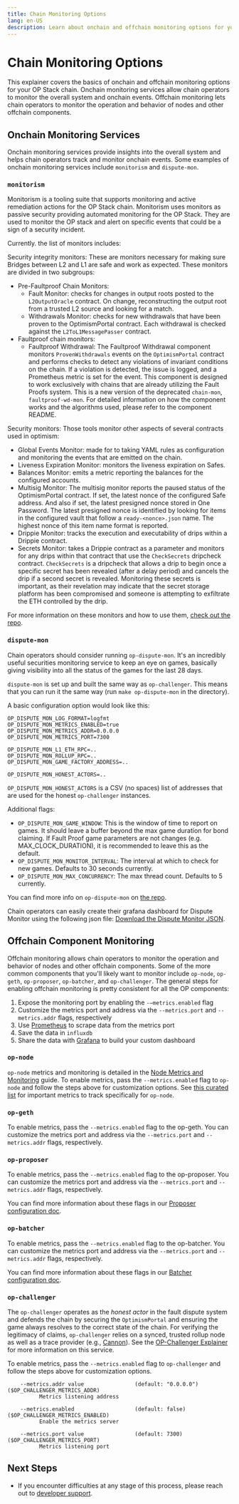 ```yaml
---
title: Chain Monitoring Options
lang: en-US
description: Learn about onchain and offchain monitoring options for your OP Stack chain.
---
```



# Chain Monitoring Options

This explainer covers the basics of onchain and offchain monitoring options for your OP Stack chain. Onchain monitoring services allow chain operators to monitor the overall system and onchain events.
Offchain monitoring lets chain operators to monitor the operation and behavior of nodes and other offchain components.

## Onchain Monitoring Services

Onchain monitoring services provide insights into the overall system and helps chain operators track and monitor onchain events. Some examples of onchain monitoring services include `monitorism` and `dispute-mon`.

### `monitorism`

Monitorism is a tooling suite that supports monitoring and active remediation actions for the OP Stack chain. Monitorism uses monitors as passive security providing automated monitoring for the OP Stack. They are used to monitor the OP stack and alert on specific events that could be a sign of a security incident.

Currently. the list of monitors includes:

Security integrity monitors: These are monitors necessary for making sure Bridges between L2 and L1 are safe and work as expected. These monitors are divided in two subgroups:

*   Pre-Faultproof Chain Monitors:
    *   Fault Monitor: checks for changes in output roots posted to the `L2OutputOracle` contract. On change, reconstructing the output root from a trusted L2 source and looking for a match.
    *   Withdrawals Monitor: checks for new withdrawals that have been proven to the OptimismPortal contract. Each withdrawal is checked against the `L2ToL1MessagePasser` contract.
*   Faultproof chain monitors:
    *   Faultproof Withdrawal: The Faultproof Withdrawal component monitors `ProvenWithdrawals` events on the `OptimismPortal` contract and performs checks to detect any violations of invariant conditions on the chain. If a violation is detected, the issue is logged, and a Prometheus metric is set for the event. This component is designed to work exclusively with chains that are already utilizing the Fault Proofs system. This is a new version of the deprecated `chain-mon`,  `faultproof-wd-mon`. For detailed information on how the component works and the algorithms used, please refer to the component README.

Security monitors: Those tools monitor other aspects of several contracts used in optimism:

*   Global Events Monitor: made for to taking YAML rules as configuration and monitoring the events that are emitted on the chain.
*   Liveness Expiration Monitor: monitors the liveness expiration on Safes.
*   Balances Monitor: emits a metric reporting the balances for the configured accounts.
*   Multisig Monitor: The multisig monitor reports the paused status of the OptimismPortal contract. If set, the latest nonce of the configured Safe address. And also if set, the latest presigned nonce stored in One Password. The latest presigned nonce is identified by looking for items in the configured vault that follow a `ready-<nonce>.json` name. The highest nonce of this item name format is reported.
*   Drippie Monitor: tracks the execution and executability of drips within a Drippie contract.
*   Secrets Monitor: takes a Drippie contract as a parameter and monitors for any drips within that contract that use the `CheckSecrets` dripcheck contract. `CheckSecrets` is a dripcheck that allows a drip to begin once a specific secret has been revealed (after a delay period) and cancels the drip if a second secret is revealed. Monitoring these secrets is important, as their revelation may indicate that the secret storage platform has been compromised and someone is attempting to exfiltrate the ETH controlled by the drip.

For more information on these monitors and how to use them, [check out the repo](https://github.com/ethereum-optimism/monitorism?tab=readme-ov-file#monitorism).

### `dispute-mon`

Chain operators should consider running `op-dispute-mon`. It's an incredibly useful securities monitoring service to keep an eye on games, basically giving visibility into all the status of the games for the last 28 days.

`dispute-mon` is set up and built the same way as `op-challenger`. This means that you can run it the same way (run `make op-dispute-mon` in the directory).

A basic configuration option would look like this:

```
OP_DISPUTE_MON_LOG_FORMAT=logfmt
OP_DISPUTE_MON_METRICS_ENABLED=true
OP_DISPUTE_MON_METRICS_ADDR=0.0.0.0
OP_DISPUTE_MON_METRICS_PORT=7300

OP_DISPUTE_MON_L1_ETH_RPC=..
OP_DISPUTE_MON_ROLLUP_RPC=..
OP_DISPUTE_MON_GAME_FACTORY_ADDRESS=..

OP_DISPUTE_MON_HONEST_ACTORS=..
```

`OP_DISPUTE_MON_HONEST_ACTORS` is a CSV (no spaces) list of addresses that are used for the honest `op-challenger` instances.

Additional flags:

*   `OP_DISPUTE_MON_GAME_WINDOW`: This is the window of time to report on games. It should leave a buffer beyond the max game duration for bond claiming. If Fault Proof game parameters are not changes (e.g. MAX\_CLOCK\_DURATION), it is recommended to leave this as the default.
*   `OP_DISPUTE_MON_MONITOR_INTERVAL`: The interval at which to check for new games. Defaults to 30 seconds currently.
*   `OP_DISPUTE_MON_MAX_CONCURRENCY`: The max thread count. Defaults to 5 currently.

You can find more info on `op-dispute-mon` on [the repo](https://github.com/ethereum-optimism/optimism/tree/develop/op-dispute-mon).

Chain operators can easily create their grafana dashboard for Dispute Monitor using the following json file: [Download the Dispute Monitor JSON](/grafana/dispute-monitor-1718214549035.json).

## Offchain Component Monitoring

Offchain monitoring allows chain operators to monitor the operation and behavior of nodes and other offchain components. Some of the more common components that you'll likely want to monitor include `op-node`, `op-geth`, `op-proposer`, `op-batcher`, and `op-challenger`.
The general steps for enabling offchain monitoring is pretty consistent for all the OP components:

1.  Expose the monitoring port by enabling the `-—metrics.enabled` flag
2.  Customize the metrics port and address via the `--metrics.port` and `--metrics.addr` flags, respectively
3.  Use [Prometheus](https://prometheus.io/) to scrape data from the metrics port
4.  Save the data in `influxdb`
5.  Share the data with [Grafana](https://grafana.com/) to build your custom dashboard

### `op-node`

`op-node` metrics and monitoring is detailed in the [Node Metrics and Monitoring](/builders/node-operators/management/metrics) guide. To enable metrics, pass the `--metrics.enabled` flag to `op-node` and follow the steps above for customization options.
See [this curated list](/builders/node-operators/management/metrics#important-metrics) for important metrics to track specifically for `op-node`.

### `op-geth`

To enable metrics, pass the `--metrics.enabled` flag to the op-geth. You can customize the metrics port and address via the `--metrics.port` and `--metrics.addr` flags, respectively.

### `op-proposer`

To enable metrics, pass the `--metrics.enabled` flag to the op-proposer. You can customize the metrics port and address via the `--metrics.port` and `--metrics.addr` flags, respectively.

You can find more information about these flags in our [Proposer configuration doc](https://docs.optimism.io/builders/chain-operators/configuration/proposer#metricsenabled).

### `op-batcher`

To enable metrics, pass the `--metrics.enabled` flag to the op-batcher. You can customize the metrics port and address via the `--metrics.port` and `--metrics.addr` flags, respectively.

You can find more information about these flags in our [Batcher configuration doc](https://docs.optimism.io/builders/chain-operators/configuration/batcher#metricsenabled).

### `op-challenger`

The `op-challenger` operates as the *honest actor* in the fault dispute system and defends the chain by securing the `OptimismPortal` and ensuring the game always resolves to the correct state of the chain.
For verifying the legitimacy of claims, `op-challenger` relies on a synced, trusted rollup node as well as a trace provider (e.g., [Cannon](/stack/protocol/fault-proofs/cannon)). See the [OP-Challenger Explainer](/stack/protocol/fault-proofs/challenger) for more information on this service.

To enable metrics, pass the `--metrics.enabled` flag to `op-challenger` and follow the steps above for customization options.

```
    --metrics.addr value                (default: "0.0.0.0")               ($OP_CHALLENGER_METRICS_ADDR)
          Metrics listening address
   
    --metrics.enabled                   (default: false)                   ($OP_CHALLENGER_METRICS_ENABLED)
          Enable the metrics server
   
    --metrics.port value                (default: 7300)                    ($OP_CHALLENGER_METRICS_PORT)
          Metrics listening port
```

## Next Steps

*   If you encounter difficulties at any stage of this process, please reach out to [developer support](https://github.com/ethereum-optimism/developers/discussions).
